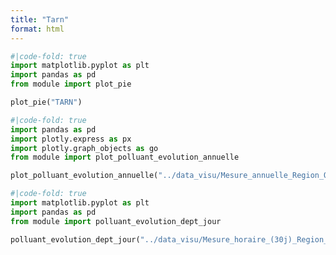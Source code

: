 ```yaml
---
title: "Tarn"
format: html
---
```


```python
#|code-fold: true
import matplotlib.pyplot as plt
import pandas as pd
from module import plot_pie

plot_pie("TARN")
```


```python
#|code-fold: true
import pandas as pd
import plotly.express as px
import plotly.graph_objects as go
from module import plot_polluant_evolution_annuelle

plot_polluant_evolution_annuelle("../data_visu/Mesure_annuelle_Region_Occitanie_Polluants_Principaux.csv","TARN",['NO2', 'PM10', 'O3', 'NO'])
```


```python
#|code-fold: true
import matplotlib.pyplot as plt
import pandas as pd
from module import polluant_evolution_dept_jour

polluant_evolution_dept_jour("../data_visu/Mesure_horaire_(30j)_Region_Occitanie_Polluants_Reglementaires.csv",['NO2', 'PM10', 'O3', 'NO'],"TARN")
```

